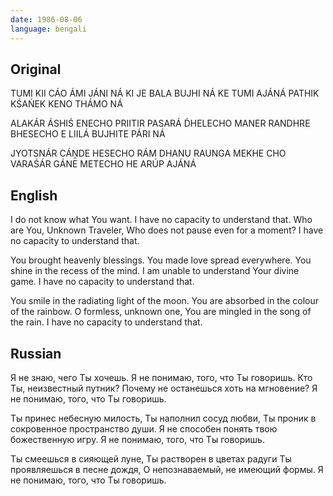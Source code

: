 ```yaml
---
date: 1986-08-06
language: bengali
---
```


## Original

TUMI KII CÁO ÁMI JÁNI NÁ
KI JE BALA BUJHI NÁ
KE TUMI AJÁNÁ PATHIK
KŚAŃEK KENO THÁMO NÁ

ALAKÁR ÁSHIŚ ENECHO
PRIITIR PASARÁ D́HELECHO
MANER RANDHRE BHESECHO
E LIILÁ BUJHITE PÁRI NÁ

JYOTSNÁR CÁṊDE HESECHO
RÁM DHANU RAUNGA MEKHE CHO
VARAŚÁR GÁNE METECHO
HE ARÚP AJÁNÁ

## English

I do not know what You want.
I have no capacity to understand that.
Who are You, Unknown Traveler,
Who does not pause even for a moment?
I have no capacity to understand that.

You brought heavenly blessings.
You made love spread everywhere.
You shine in the recess of the mind.
I am unable to understand Your divine game.
I have no capacity to understand that.

You smile in the radiating light of the moon.
You are absorbed in the colour of the rainbow.
O formless, unknown one,
You are mingled in the song of the rain.
I have no capacity to understand that.

## Russian

Я не знаю, чего Ты хочешь.
Я не понимаю, того, что Ты говоришь.
Кто Ты, неизвестный путник?
Почему не останешься хоть на мгновение?
Я не понимаю, того, что Ты говоришь.

Ты принес небесную милость,
Ты наполнил сосуд любви,
Ты проник в сокровенное пространство души.
Я не способен понять твою божественную игру.
Я не понимаю, того, что Ты говоришь.

Ты смеешься в сияющей луне,
Ты растворен в цветах радуги
Ты проявляешься в песне дождя,
О непознаваемый, не имеющий формы.
Я не понимаю, того, что Ты говоришь.
